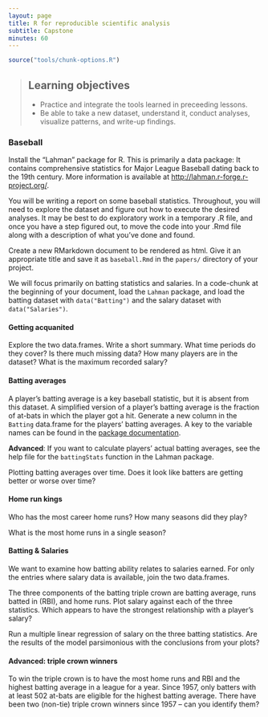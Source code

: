 ```yaml
---
layout: page
title: R for reproducible scientific analysis
subtitle: Capstone
minutes: 60
---
```


```r
source("tools/chunk-options.R")
```

> ## Learning objectives {.objectives}
>
> - Practice and integrate the tools learned in preceeding lessons.
> - Be able to take a new dataset, understand it, conduct analyses, 
> visualize patterns, and write-up findings.
>

### Baseball

Install the "Lahman" package for R. This is primarily a data package: It contains comprehensive statistics for Major League Baseball dating back to the 19th century. More information is available at <http://lahman.r-forge.r-project.org/>.

You will be writing a report on some baseball statistics. Throughout, you will need to explore the dataset and figure out how to execute the desired analyses. It may be best to do exploratory work in a temporary .R file, and once you have a step figured out, to move the code into your .Rmd file along with a description of what you've done and found.

Create a new RMarkdown document to be rendered as html. Give it an appropriate title and save it as `baseball.Rmd` in the `papers/` directory of your project.

We will focus primarily on batting statistics and salaries. In a code-chunk at the beginning of your document, load the `Lahman` package, and load the batting dataset with `data("Batting")` and the salary dataset with `data("Salaries")`.

#### Getting acquanited

Explore the two data.frames. Write a short summary. What time periods do they cover? Is there much missing data? How many players are in the dataset? What is the maximum recorded salary?

#### Batting averages

A player's batting average is a key baseball statistic, but it is absent from this dataset. A simplified version of a player's batting average is the fraction of at-bats in which the player got a hit. Generate a new column in the `Batting` data.frame for the players' batting averages. A key to the variable names can be found in the [package documentation](http://lahman.r-forge.r-project.org/doc/).

**Advanced**: If you want to calculate players' actual batting averages, see the help file for the `battingStats` function in the Lahman package.

Plotting batting averages over time. Does it look like batters are getting better or worse over time?

#### Home run kings

Who has the most career home runs? How many seasons did they play?

What is the most home runs in a single season?

#### Batting & Salaries

We want to examine how batting ability relates to salaries earned. For only the entries where salary data is available, join the two data.frames.

The three components of the batting triple crown are batting average, runs batted in (RBI), and home runs. Plot salary against each of the three statistics. Which appears to have the strongest relationship with a player's salary? 

Run a multiple linear regression of salary on the three batting statistics. Are the results of the model parsimonious with the conclusions from your plots?

#### Advanced: triple crown winners

To win the triple crown is to have the most home runs and RBI and the highest batting average in a league for a year. Since 1957, only batters with at least 502 at-bats are eligible for the highest batting average. There have been two (non-tie) triple crown winners since 1957 -- can you identify them?
